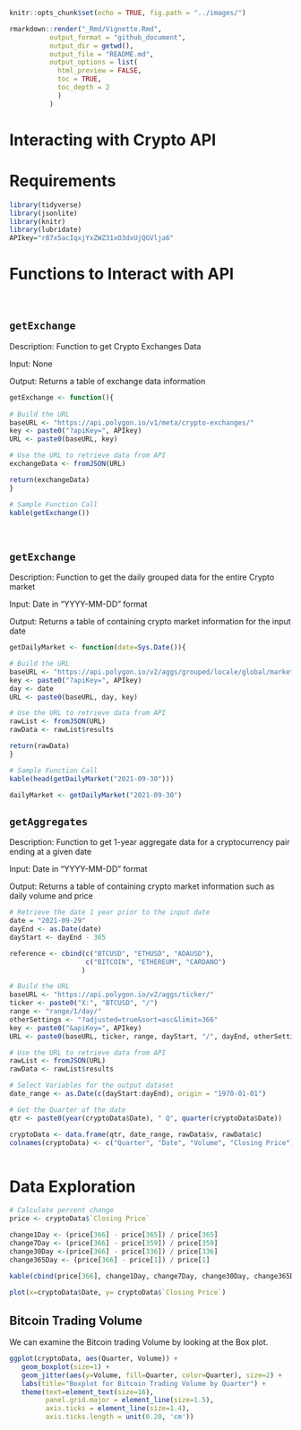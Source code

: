 
```r
knitr::opts_chunk$set(echo = TRUE, fig.path = "../images/")
```


```r
rmarkdown::render("_Rmd/Vignette.Rmd", 
          output_format = "github_document", 
          output_dir = getwd(),
          output_file = "README.md",
          output_options = list(
            html_preview = FALSE,
            toc = TRUE,
            toc_depth = 2
            )
          )
```

# Interacting with Crypto API

# Requirements

```r
library(tidyverse)
library(jsonlite)
library(knitr)
library(lubridate)
APIkey="r87x5acIqxjYxZWZ31xO3dxUjQGVlja6"
```

# Functions to Interact with API

$~$

## `getExchange` 

Description: Function to get Crypto Exchanges Data

Input: None

Output: Returns a table of exchange data information

```r

getExchange <- function(){
  
# Build the URL  
baseURL <- "https://api.polygon.io/v1/meta/crypto-exchanges/"
key <- paste0("?apiKey=", APIkey)
URL <- paste0(baseURL, key)

# Use the URL to retrieve data from API
exchangeData <- fromJSON(URL)

return(exchangeData)
}

# Sample Function Call
kable(getExchange())
```

$~$

## `getExchange` 

Description: Function to get the daily grouped data for the entire Crypto market

Input: Date in "YYYY-MM-DD" format

Output: Returns a table of containing crypto market information for the input date

```r
getDailyMarket <- function(date=Sys.Date()){

# Build the URL
baseURL <- "https://api.polygon.io/v2/aggs/grouped/locale/global/market/crypto/"
key <- paste0("?apiKey=", APIkey)
day <- date
URL <- paste0(baseURL, day, key)

# Use the URL to retrieve data from API
rawList <- fromJSON(URL)
rawData <- rawList$results

return(rawData)
}

# Sample Function Call
kable(head(getDailyMarket("2021-09-30")))

dailyMarket <- getDailyMarket("2021-09-30")
```


## `getAggregates` 

Description: Function to get 1-year aggregate data for a cryptocurrency pair ending at a given date

Input: Date in "YYYY-MM-DD" format

Output: Returns a table of containing crypto market information such as daily volume and price

```r
# Retrieve the date 1 year prior to the input date
date = "2021-09-29"
dayEnd <- as.Date(date)
dayStart <- dayEnd - 365

reference <- cbind(c("BTCUSD", "ETHUSD", "ADAUSD"),
                   c("BITCOIN", "ETHEREUM", "CARDANO")
                  )

# Build the URL
baseURL <- "https://api.polygon.io/v2/aggs/ticker/"
ticker <- paste0("X:", "BTCUSD", "/")
range <- "range/1/day/"
otherSettings <- "?adjusted=true&sort=asc&limit=366"
key <- paste0("&apiKey=", APIkey)
URL <- paste0(baseURL, ticker, range, dayStart, "/", dayEnd, otherSettings, key)

# Use the URL to retrieve data from API
rawList <- fromJSON(URL)
rawData <- rawList$results

# Select Variables for the output dataset
date_range <- as.Date(c(dayStart:dayEnd), origin = "1970-01-01")

# Get the Quarter of the date
qtr <- paste0(year(cryptoData$Date), " Q", quarter(cryptoData$Date))

cryptoData <- data.frame(qtr, date_range, rawData$v, rawData$c)
colnames(cryptoData) <- c("Quarter", "Date", "Volume", "Closing Price")



```


# Data Exploration



```r

# Calculate percent change
price <- cryptoData$`Closing Price`

change1Day <- (price[366] - price[365]) / price[365]
change7Day <- (price[366] - price[359]) / price[359]
change30Day <-(price[366] - price[336]) / price[336]
change365Day <- (price[366] - price[1]) / price[1]

kable(cbind(price[366], change1Day, change7Day, change30Day, change365Day), nrow=1)
  
plot(x=cryptoData$Date, y= cryptoData$`Closing Price`)

```

## Bitcoin Trading Volume

We can examine the Bitcoin trading Volume by looking at the Box plot. 

```r
ggplot(cryptoData, aes(Quarter, Volume)) +
   geom_boxplot(size=1) +
   geom_jitter(aes(y=Volume, fill=Quarter, color=Quarter), size=2) +
   labs(title="Boxplot for Bitcoin Trading Volume by Quarter") +
   theme(text=element_text(size=16), 
         panel.grid.major = element_line(size=1.5),
         axis.ticks = element_line(size=1.4),
         axis.ticks.length = unit(0.20, 'cm'))
```





